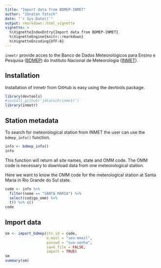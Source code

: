 ```yaml
---
title: "Import data from BDMEP-INMET"
author: "Jônatan Tatsch"
date: "`r Sys.Date()`"
output: rmarkdown::html_vignette
vignette: >
  %\VignetteIndexEntry{Import data from BDMEP-INMET}
  %\VignetteEngine{knitr::rmarkdown}
  %\VignetteEncoding{UTF-8}
---
```


`inmetr` provide acces to the Banco de Dados Meteorológicos para Ensino e Pesquisa ([BDMEP](http://www.inmet.gov.br/projetos/rede/pesquisa/)) do Instituto Nacional de Meteorologia ([INMET](http://www.inmet.gov.br)).

## Installation

Installation of inmetr from GitHub is easy using the devtools package.

```r
library(devtools)
#install_github('jdtatsch/inmetr')
library(inmetr)
```


## Station metadata

To search for meteorological station from INMET the user can use the `bdmep_info()` function.

```r
info <- bdmep_info()
info
```

This function will return all site names, state and OMM code. The OMM code is necessary to download data from one meteorological station.

Here we want to know the OMM code for the meterological station at Santa Maria in Rio Grande do Sul state.

```r
code <- info %>% 
  filter(nome == "SANTA MARIA") %>%
  select(codigo_omm) %>%
  t() %>% c()
code
```

## Import data

```r
sm <- import_bdmep(stn_id = code, 
                   e_mail = "seu-email",
                   passwd = "sua-senha",
                   save_file = FALSE, 
                   import = TRUE)
sm
summary(sm)
```

